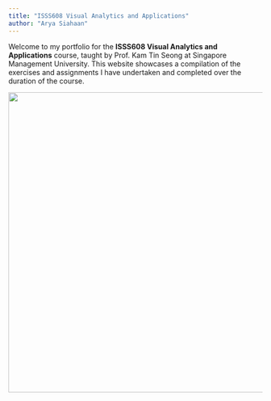 ```yaml
---
title: "ISSS608 Visual Analytics and Applications"
author: "Arya Siahaan"
---
```


Welcome to my portfolio for the **ISSS608 Visual Analytics and Applications** course, taught by Prof. Kam Tin Seong at Singapore Management University. This website showcases a compilation of the exercises and assignments I have undertaken and completed over the duration of the course.

![](vaclass.png){width="715" height="594"}
